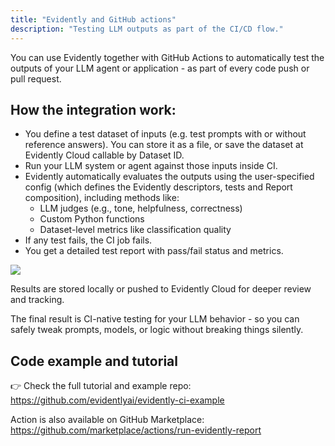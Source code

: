 ```yaml
---
title: "Evidently and GitHub actions"
description: "Testing LLM outputs as part of the CI/CD flow."
---
```


You can use Evidently together with GitHub Actions to automatically test the outputs of your LLM agent or application - as part of every code push or pull request.

## How the integration work:

- You define a test dataset of inputs (e.g. test prompts with or without reference answers). You can store it as a file, or save the dataset at Evidently Cloud callable by Dataset ID.
- Run your LLM system or agent against those inputs inside CI.
- Evidently automatically evaluates the outputs using the user-specified config (which defines the Evidently descriptors, tests and Report composition), including methods like:
  - LLM judges (e.g., tone, helpfulness, correctness)
  - Custom Python functions
  - Dataset-level metrics like classification quality
- If any test fails, the CI job fails.
- You get a detailed test report with pass/fail status and metrics.

![](/images/examples/github_actions.gif)

Results are stored locally or pushed to Evidently Cloud for deeper review and tracking.

The final result is CI-native testing for your LLM behavior - so you can safely tweak prompts, models, or logic without breaking things silently.

## Code example and tutorial

👉 Check the full tutorial and example repo: https://github.com/evidentlyai/evidently-ci-example

Action is also available on GitHub Marketplace: https://github.com/marketplace/actions/run-evidently-report